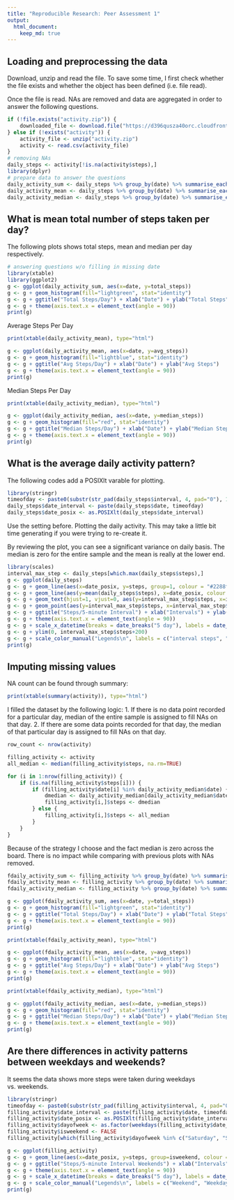 ```yaml
---
title: "Reproducible Research: Peer Assessment 1"
output: 
  html_document:
    keep_md: true
---
```



## Loading and preprocessing the data
Download, unzip and read the file. To save some time, I first check whether the file exists and whether the object has been defined (i.e. file read).

Once the file is read. NAs are removed and data are aggregated in order to answer the following questions.

```r
if (!file.exists("activity.zip")) {
    downloaded_file <- download.file("https://d396qusza40orc.cloudfront.net/repdata%2Fdata%2Factivity.zip", destfile="activity.zip", method="curl")
} else if (!exists("activity")) {
    activity_file <- unzip("activity.zip")
    activity <- read.csv(activity_file)
}
# removing NAs
daily_steps <- activity[!is.na(activity$steps),]
library(dplyr)
# prepare data to answer the questions
daily_activity_sum <- daily_steps %>% group_by(date) %>% summarise_each(funs(sum), steps) %>% rename(total_steps = steps)
daily_activity_mean <- daily_steps %>% group_by(date) %>% summarise_each(funs(mean), steps) %>% rename(avg_steps = steps)
daily_activity_median <- daily_steps %>% group_by(date) %>% summarise_each(funs(median), steps) %>% rename(median_steps = steps)
```

## What is mean total number of steps taken per day?
The following plots shows total steps, mean and median per day respectively.

```r
# answering questions w/o filling in missing date
library(xtable)
library(ggplot2)
g <- ggplot(daily_activity_sum, aes(x=date, y=total_steps))
g <- g + geom_histogram(fill="lightgreen", stat="identity")
g <- g + ggtitle("Total Steps/Day") + xlab("Date") + ylab("Total Steps")
g <- g + theme(axis.text.x = element_text(angle = 90))
print(g)
```

Average Steps Per Day

```r
print(xtable(daily_activity_mean), type="html")
```
```r
g <- ggplot(daily_activity_mean, aes(x=date, y=avg_steps))
g <- g + geom_histogram(fill="lightblue", stat="identity")
g <- g + ggtitle("Avg Steps/Day") + xlab("Date") + ylab("Avg Steps")
g <- g + theme(axis.text.x = element_text(angle = 90))
print(g)
```

Median Steps Per Day

```r
print(xtable(daily_activity_median), type="html")
```
```r
g <- ggplot(daily_activity_median, aes(x=date, y=median_steps))
g <- g + geom_histogram(fill="red", stat="identity")
g <- g + ggtitle("Median Steps/Day") + xlab("Date") + ylab("Median Steps")
g <- g + theme(axis.text.x = element_text(angle = 90))
print(g)
```

## What is the average daily activity pattern?
The following codes add a POSIXlt varable for plotting.

```r
library(stringr)
timeofday <- paste0(substr(str_pad(daily_steps$interval, 4, pad="0"), 1, 2), ":", substr(str_pad(daily_steps$interval, 4, pad="0"), 3, 4), ":00")
daily_steps$date_interval <- paste(daily_steps$date, timeofday)
daily_steps$date_posix <- as.POSIXlt(daily_steps$date_interval)
```

Use the setting before. Plotting the daily activity. This may take a little bit time generating if you were trying to re-create it.

By reviewing the plot, you can see a significant variance on daily basis. The median is zero for the entire sample and the mean is really at the lower end.

```r
library(scales)
interval_max_step <- daily_steps[which.max(daily_steps$steps),]
g <- ggplot(daily_steps)
g <- g + geom_line(aes(x=date_posix, y=steps, group=1, colour = "#2288ff"))
g <- g + geom_line(aes(y=mean(daily_steps$steps), x=date_posix, colour = "red"))
g <- g + geom_text(hjust=1, vjust=0, aes(y=interval_max_step$steps, x=interval_max_step$date_posix), size=5, label=paste0("max steps = ", interval_max_step$steps, "\n", format(interval_max_step$date_posix, "%m-%d %H:%M")))
g <- g + geom_point(aes(y=interval_max_step$steps, x=interval_max_step$date_posix), shape="c", colour="red", label="max steps")
g <- g + ggtitle("Steps/5-minute Interval") + xlab("Intervals") + ylab("Steps")
g <- g + theme(axis.text.x = element_text(angle = 90))
g <- g + scale_x_datetime(breaks = date_breaks("5 day"), labels = date_format("%m/%d"))
g <- g + ylim(0, interval_max_step$steps+200)
g <- g + scale_color_manual("Legends\n", labels = c("interval steps", "average steps"), values = c("#2288ff", "red"))
print(g)
```

## Imputing missing values

NA count can be found through summary:

```r
print(xtable(summary(activity)), type="html")
```

I filled the dataset by the following logic:
  1. If there is no data point recorded for a particular day, median of the entire sample is assigned to fill NAs on that day.
  2. If there are some data points recorded for that day, the median of that particular day is assigned to fill NAs on that day.
  
```r
row_count <- nrow(activity)

filling_activity <- activity
all_median <- median(filling_activity$steps, na.rm=TRUE)

for (i in 1:nrow(filling_activity)) {
    if (is.na(filling_activity$steps[i])) {
        if (filling_activity$date[i] %in% daily_activity_median$date) {
            dmedian <- daily_activity_median[daily_activity_median$date == fillingactivity$date[i],]$median
            filling_activity[i,]$steps <- dmedian
        } else {
            filling_activity[i,]$steps <- all_median
        }
    }
}
```

Because of the strategy I choose and the fact median is zero across the board. There is no impact while comparing with previous plots with NAs removed.

```r
fdaily_activity_sum <- filling_activity %>% group_by(date) %>% summarise_each(funs(sum), steps) %>% rename(total_steps = steps)
fdaily_activity_mean <- filling_activity %>% group_by(date) %>% summarise_each(funs(mean), steps) %>% rename(avg_steps = steps)
fdaily_activity_median <- filling_activity %>% group_by(date) %>% summarise_each(funs(median), steps) %>% rename(median_steps = steps)

g <- ggplot(fdaily_activity_sum, aes(x=date, y=total_steps))
g <- g + geom_histogram(fill="lightgreen", stat="identity")
g <- g + ggtitle("Total Steps/Day") + xlab("Date") + ylab("Total Steps")
g <- g + theme(axis.text.x = element_text(angle = 90))
print(g)
```
```r
print(xtable(fdaily_activity_mean), type="html")
```
```r
g <- ggplot(fdaily_activity_mean, aes(x=date, y=avg_steps))
g <- g + geom_histogram(fill="lightblue", stat="identity")
g <- g + ggtitle("Avg Steps/Day") + xlab("Date") + ylab("Avg Steps")
g <- g + theme(axis.text.x = element_text(angle = 90))
print(g)
```
```r
print(xtable(fdaily_activity_median), type="html")
```

```r
g <- ggplot(fdaily_activity_median, aes(x=date, y=median_steps))
g <- g + geom_histogram(fill="red", stat="identity")
g <- g + ggtitle("Median Steps/Day") + xlab("Date") + ylab("Median Steps")
g <- g + theme(axis.text.x = element_text(angle = 90))
print(g)
```

## Are there differences in activity patterns between weekdays and weekends?

It seems the data shows more steps were taken during weekdays vs. weekends.

```r
library(stringr)
timeofday <- paste0(substr(str_pad(filling_activity$interval, 4, pad="0"), 1, 2), ":", substr(str_pad(filling_activity$interval, 4, pad="0"), 3, 4), ":00")
filling_activity$date_interval <- paste(filling_activity$date, timeofday)
filling_activity$date_posix <- as.POSIXlt(filling_activity$date_interval)
filling_activity$dayofweek <- as.factor(weekdays(filling_activity$date_posix))
filling_activity$isweekend <- FALSE
filling_activity[which(filling_activity$dayofweek %in% c("Saturday", "Sunday")),]$isweekend <- TRUE

g <- ggplot(filling_activity)
g <- g + geom_line(aes(x=date_posix, y=steps, group=isweekend, colour = isweekend))
g <- g + ggtitle("Steps/5-minute Interval Weekends") + xlab("Intervals") + ylab("Steps")
g <- g + theme(axis.text.x = element_text(angle = 90))
g <- g + scale_x_datetime(breaks = date_breaks("5 day"), labels = date_format("%m/%d"))
g <- g + scale_color_manual("Legends\n", labels = c("Weekend", "Weekday"), values = c("blue", "red"))
print(g)
```